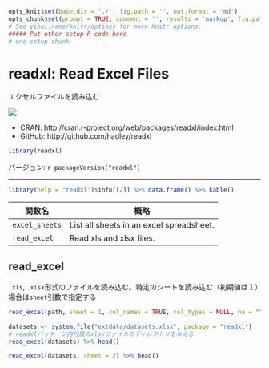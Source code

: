 ```r
opts_knit$set(base.dir = './', fig.path = '', out.format = 'md')
opts_chunk$set(prompt = TRUE, comment = '', results = 'markup', fig.path = '../Figure/')
# See yihui.name/knitr/options for more Knitr options.
##### Put other setup R code here
# end setup chunk
```
# readxl: Read Excel Files

エクセルファイルを読み込む

[![](http://www.r-pkg.org/badges/version/readxl)](http://cran.rstudio.com/web/packages/readxl/index.html)

* CRAN: http://cran.r-project.org/web/packages/readxl/index.html
* GitHub: http://github.com/hadley/readxl

```r
library(readxl)
```

バージョン: `r packageVersion("readxl")`

-----

```r
library(help = "readxl")$info[[2]] %>% data.frame() %>% kable()
```

| 関数名 | 概略 |
|--------|------|
| `excel_sheets` | List all sheets in an excel spreadsheet. |
| `read_excel` | Read xls and xlsx files. |

## read_excel

`.xls`, `.xlsx`形式のファイルを読み込む。特定のシートを読み込む（初期値は１）場合は`sheet`引数で指定する

```r
read_excel(path, sheet = 1, col_names = TRUE, col_types = NULL, na = "", skip = 0)
```

```r
datasets <- system.file("extdata/datasets.xlsx", package = "readxl")
# readxlパッケージ内付属のxlsxファイルのディレクトリを与える
read_excel(datasets) %>% head()

read_excel(datasets, sheet = 2) %>% head()
```


